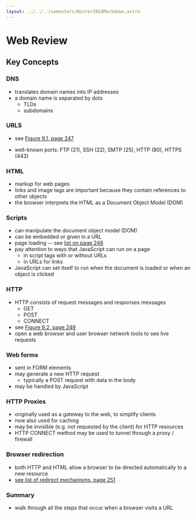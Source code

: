 ```yaml
---
layout: ../../../semesters/Winter2024Markdown.astro
---
```


# Web Review

## Key Concepts

### DNS

- translates domain names into IP addresses
- a domain name is separated by dots
  - TLDs
  - subdomains

### URLS

- see
  [Figure 9.1, page 247](https://people.scs.carleton.ca/~paulv/toolsjewels/TJrev1/ch9-rev1.pdf)

- well-known ports: FTP (21), SSH (22), SMTP (25), HTTP (80), HTTPS (443)

### HTML

- markup for web pages
- links and image tags are important because they contain references to other
  objects
- the browser interprets the HTML as a Document Object Model (DOM)

### Scripts

- can manipulate the document object model (DOM)
- can be embedded or given in a URL
- page loading -- see
  [list on page 248](https://people.scs.carleton.ca/~paulv/toolsjewels/TJrev1/ch9-rev1.pdf)
- pay attention to ways that JavaScript can run on a page
  - in script tags with or without URLs
  - in URLs for links
- JavaScript can set itself to run when the document is loaded or when an object
  is clicked

### HTTP

- HTTP consists of request messages and responses messages
  - GET
  - POST
  - CONNECT
- see
  [Figure 9.2, page 249](https://people.scs.carleton.ca/~paulv/toolsjewels/TJrev1/ch9-rev1.pdf)
- open a web browser and user browser network tools to see live requests

### Web forms

- sent in FORM elements
- may generate a new HTTP request
  - typically a POST request with data in the body
- may be handled by JavaScript

### HTTP Proxies

- originally used as a gateway to the web, to simplify clients
- now also used for caching
- may be invisible (e.g. not requested by the client) for HTTP resources
- HTTP CONNECT method may be used to tunnel through a proxy / firewall

### Browser redirection

- both HTTP and HTML allow a browser to be directed automatically to a new
  resource
- [see list of redirect mechanisms, page 251](https://people.scs.carleton.ca/~paulv/toolsjewels/TJrev1/ch9-rev1.pdf)

### Summary

- walk through all the steps that occur when a browser visits a URL
